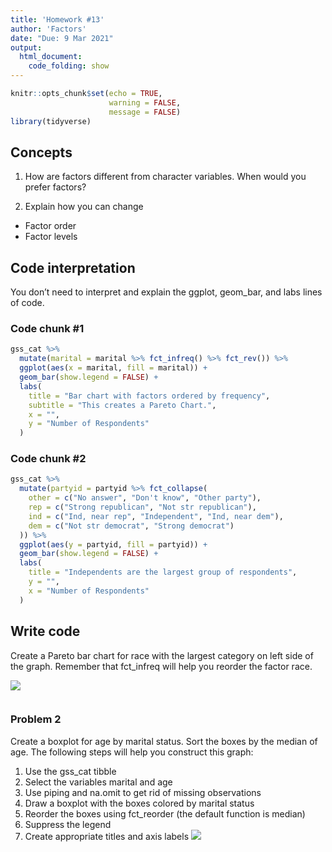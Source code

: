```yaml
---
title: 'Homework #13'
author: 'Factors'
date: "Due: 9 Mar 2021"
output:
  html_document:
    code_folding: show
---
```


```r
knitr::opts_chunk$set(echo = TRUE,
                      warning = FALSE,
                      message = FALSE)
library(tidyverse)
```

## Concepts  

1.  How are factors different from character variables. When would you prefer factors?

2.  Explain how you can change

*  Factor order
*  Factor levels
    
## Code interpretation 

You don't need to interpret and explain the ggplot, geom_bar, and labs lines of code.  

### Code chunk #1  

```r
gss_cat %>%
  mutate(marital = marital %>% fct_infreq() %>% fct_rev()) %>%
  ggplot(aes(x = marital, fill = marital)) +
  geom_bar(show.legend = FALSE) +
  labs(
    title = "Bar chart with factors ordered by frequency",
    subtitle = "This creates a Pareto Chart.",
    x = "",
    y = "Number of Respondents"
  )
```  

### Code chunk #2

```r
gss_cat %>%
  mutate(partyid = partyid %>% fct_collapse(
    other = c("No answer", "Don't know", "Other party"),
    rep = c("Strong republican", "Not str republican"),
    ind = c("Ind, near rep", "Independent", "Ind, near dem"),
    dem = c("Not str democrat", "Strong democrat")
  )) %>%
  ggplot(aes(y = partyid, fill = partyid)) +
  geom_bar(show.legend = FALSE) +
  labs(
    title = "Independents are the largest group of respondents",
    y = "",
    x = "Number of Respondents"
  )
```

## Write code

Create a Pareto bar chart for race with the largest category on left side of the graph. Remember that fct_infreq will help you reorder the factor race.

![](http://govfinance.byu.edu/govfinance/classes/dataScience/homework/graphs/HW13Graph1.png)

```r

```  

### Problem 2

Create a boxplot for age by marital status. Sort the boxes by the median of age. The following steps will help you construct this graph:

1.  Use the gss_cat tibble
2.  Select the variables marital and age
3.  Use piping and na.omit to get rid of missing observations
4.  Draw a boxplot with the boxes colored by marital status
5.  Reorder the boxes using fct_reorder (the default function is median)
6.  Suppress the legend
7.  Create appropriate titles and axis labels
![](http://govfinance.byu.edu/govfinance/classes/dataScience/homework/graphs/HW13Graph2.png)

```r

```  
